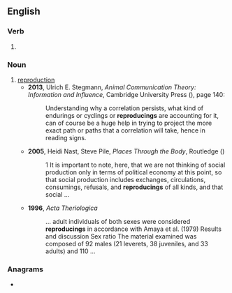 ==English==

===Verb===
{{head|en|verb form}}

# {{present participle of|en|reproduce|nocat=1}}

===Noun===
{{en-noun|-|s}}

# [[reproduction]]
#* '''2013''', Ulrich E. Stegmann, ''Animal Communication Theory: Information and Influence'', Cambridge University Press ({{ISBN|9781107354890}}), page 140:
#*: Understanding why a correlation persists, what kind of endurings or cyclings or  '''reproducings''' are accounting for it, can of course be a huge help in trying to  project the more exact path or paths that a correlation will take, hence in reading  signs.
#* '''2005''', Heidi Nast, Steve Pile, ''Places Through the Body'', Routledge ({{ISBN|9781134682041}})
#*: 1 It is important to note, here, that we are not thinking of social production only in  terms of political economy at this point, so that social production includes exchanges, circulations, consumings, refusals, and '''reproducings''' of all kinds, and that social&nbsp;...
#* '''1996''', ''Acta Theriologica''
#*: ... adult individuals of both sexes were considered '''reproducings''' in accordance  with Amaya et al. (1979) Results and discussion Sex ratio The material examined  was composed of 92 males (21 leverets, 38 juveniles, and 33 adults) and 110&nbsp;...

===Anagrams===
* {{anagrams|en|a=cdeginoprru|proceduring}}